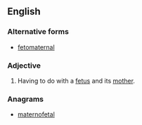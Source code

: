 ==English==

===Alternative forms===
* [[fetomaternal]]

===Adjective===
{{en-adj|-}}
# {{label|en|medicine}} Having to do with a [[fetus]] and its [[mother]].

===Anagrams===
* [[maternofetal#English|maternofetal]]